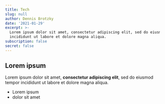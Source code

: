 ```yaml
---
title: Tech
slug: null
author: Dennis Brotzky
date: '2021-01-29'
excerpt: >-
  Lorem ipsum dolor sit amet, consectetur adipiscing elit, sed do eiusmod tempor
  incididunt ut labore et dolore magna aliqua.
subscription: false
secret: false
---
```

## Lorem ipsum

Lorem ipsum dolor sit amet, **consectetur adipiscing elit**, sed do eiusmod tempor incididunt ut labore et dolore magna aliqua.

- Lorem ipsum
- dolor sit amet